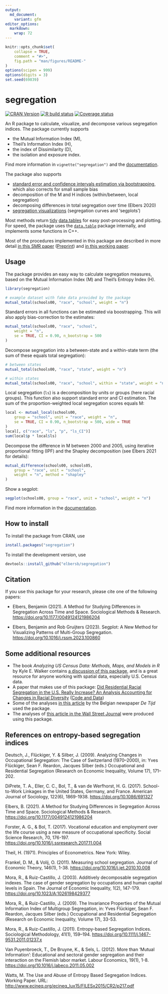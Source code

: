 ```yaml
---
output:
  md_document:
    variant: gfm
editor_options: 
  markdown: 
    wrap: 72
---
```


<!-- README.md is generated from README.Rmd. Please edit that file -->

```r
knitr::opts_chunk$set(
    collapse = TRUE,
    comment = "#>",
    fig.path = "man/figures/README-"
)
options(scipen = 999)
options(digits = 3)
set.seed(69839)
```

# segregation

[![CRAN
Version](https://www.r-pkg.org/badges/version/segregation)](https://CRAN.R-project.org/package=segregation)
[![R build
status](https://github.com/elbersb/segregation/workflows/R-CMD-check/badge.svg)](https://github.com/elbersb/segregation/actions)
[![Coverage
status](https://codecov.io/gh/elbersb/segregation/branch/master/graph/badge.svg)](https://app.codecov.io/github/elbersb/segregation?branch=master)

An R package to calculate, visualize, and decompose various segregation indices. 
The package currently supports

-   the Mutual Information Index (M),
-   Theil's Information Index (H),
-   the index of Dissimilarity (D),
-   the isolation and exposure index.

Find more information in `vignette("segregation")`
and the [documentation](https://elbersb.de/segregation).

The package also supports

-   [standard error and confidence intervals estimation via bootstrapping](https://elbersb.com/public/posts/2021-11-24-segregation-bias/),
    which also corrects for small sample bias
-   decomposition of the M and H indices (within/between, local segregation)
-   decomposing differences in total segregation over time (Elbers 2020)
-   [segregation visualizations](https://elbersb.github.io/segregation/articles/plotting.html) (segregation curves and 'segplots')

Most methods return [tidy](https://vita.had.co.nz/papers/tidy-data.html)
[data.tables](https://rdatatable.gitlab.io/data.table/) for easy
post-processing and plotting. For speed, the package uses the [`data.table`](https://rdatatable.gitlab.io/data.table/)
package internally, and implements some functions in C++.

Most of the procedures implemented in this package are described in more
detail [in this SMR
paper](https://journals.sagepub.com/doi/full/10.1177/0049124121986204)
([Preprint](https://osf.io/preprints/socarxiv/ya7zs/)) and [in this
working paper](https://osf.io/preprints/socarxiv/ruw4g/).

## Usage

The package provides an easy way to calculate segregation measures,
based on the Mutual Information Index (M) and Theil's Entropy Index (H).

```r
library(segregation)

# example dataset with fake data provided by the package
mutual_total(schools00, "race", "school", weight = "n")
```

Standard errors in all functions can be estimated via boostrapping. This
will also apply bias-correction to the estimates:

```r
mutual_total(schools00, "race", "school",
    weight = "n",
    se = TRUE, CI = 0.90, n_bootstrap = 500
)
```

Decompose segregation into a between-state and a within-state term (the
sum of these equals total segregation):

```r
# between states
mutual_total(schools00, "race", "state", weight = "n")

# within states
mutual_total(schools00, "race", "school", within = "state", weight = "n")
```

Local segregation (`ls`) is a decomposition by units or groups (here
racial groups). This function also support standard error and CI
estimation. The sum of the proportion-weighted local segregation scores
equals M:

```r
local <- mutual_local(schools00,
    group = "school", unit = "race", weight = "n",
    se = TRUE, CI = 0.90, n_bootstrap = 500, wide = TRUE
)
local[, c("race", "ls", "p", "ls_CI")]
sum(local$p * local$ls)
```

Decompose the difference in M between 2000 and 2005, using iterative
proportional fitting (IPF) and the Shapley decomposition (see Elbers
2021 for details):

```r
mutual_difference(schools00, schools05,
    group = "race", unit = "school",
    weight = "n", method = "shapley"
)
```

Show a segplot:

```r
segplot(schools00, group = "race", unit = "school", weight = "n")
```

Find more information in the
[documentation](https://elbersb.github.io/segregation/).

## How to install

To install the package from CRAN, use

```r
install.packages("segregation")
```

To install the development version, use

```r
devtools::install_github("elbersb/segregation")
```

## Citation

If you use this package for your research, please cite one of the following papers:

- Elbers, Benjamin (2021). A Method for Studying Differences in Segregation
Across Time and Space. Sociological Methods & Research.
<https://doi.org/10.1177/0049124121986204>

- Elbers, Benjamin and Rob Gruijters (2023). Segplot: A New Method for Visualizing Patterns of Multi-Group Segregation.
<https://doi.org/10.1016/j.rssm.2023.100860>

## Some additional resources

-   The book *Analyzing US Census Data: Methods, Maps, and Models in R*
    by Kyle E. Walker contains [a discussion of this
    package](https://walker-data.com/census-r/modeling-us-census-data.html#indices-of-segregation-and-diversity),
    and is a great resource for anyone working with spatial data,
    especially U.S. Census data.
-   A paper that makes use of this package: [Did Residential Racial
    Segregation in the U.S. Really Increase? An Analysis Accounting for
    Changes in Racial
    Diversity](https://elbersb.com/public/posts/2021-07-23-segregation-increase/)
    ([Code and Data](https://osf.io/mg9q4/))
-   Some of the analyses [in this
    article](https://multimedia.tijd.be/diversiteit/) by the Belgian
    newspaper *De Tijd* used the package.
-   The analyses of [this article in the Wall Street
    Journal](https://www.wsj.com/articles/chicago-vs-dallas-why-the-north-lags-behind-the-south-and-west-in-racial-integration-11657936680)
    were produced using this package.

## References on entropy-based segregation indices

Deutsch, J., Flückiger, Y. & Silber, J. (2009). Analyzing Changes in
Occupational Segregation: The Case of Switzerland (1970--2000), in: Yves
Flückiger, Sean F. Reardon, Jacques Silber (eds.) Occupational and
Residential Segregation (Research on Economic Inequality, Volume 17),
171--202.

DiPrete, T. A., Eller, C. C., Bol, T., & van de Werfhorst, H. G. (2017).
School-to-Work Linkages in the United States, Germany, and France.
American Journal of Sociology, 122(6), 1869-1938.
<https://doi.org/10.1086/691327>

Elbers, B. (2021). A Method for Studying Differences in Segregation
Across Time and Space. Sociological Methods & Research.
<https://doi.org/10.1177/0049124121986204>

Forster, A. G., & Bol, T. (2017). Vocational education and employment
over the life course using a new measure of occupational specificity.
Social Science Research, 70, 176-197.
<https://doi.org/10.1016/j.ssresearch.2017.11.004>

Theil, H. (1971). Principles of Econometrics. New York: Wiley.

Frankel, D. M., & Volij, O. (2011). Measuring school segregation.
Journal of Economic Theory, 146(1), 1-38.
<https://doi.org/10.1016/j.jet.2010.10.008>

Mora, R., & Ruiz-Castillo, J. (2003). Additively decomposable
segregation indexes. The case of gender segregation by occupations and
human capital levels in Spain. The Journal of Economic Inequality, 1(2),
147-179. <https://doi.org/10.1023/A:1026198429377>

Mora, R., & Ruiz-Castillo, J. (2009). The Invariance Properties of the
Mutual Information Index of Multigroup Segregation, in: Yves Flückiger,
Sean F. Reardon, Jacques Silber (eds.) Occupational and Residential
Segregation (Research on Economic Inequality, Volume 17), 33-53.

Mora, R., & Ruiz-Castillo, J. (2011). Entropy-based Segregation Indices.
Sociological Methodology, 41(1), 159--194.
<https://doi.org/10.1111/j.1467-9531.2011.01237.x>

Van Puyenbroeck, T., De Bruyne, K., & Sels, L. (2012). More than 'Mutual
Information': Educational and sectoral gender segregation and their
interaction on the Flemish labor market. Labour Economics, 19(1), 1-8.
<https://doi.org/10.1016/j.labeco.2011.05.002>

Watts, M. The Use and Abuse of Entropy Based Segregation Indices.
Working Paper. URL:
<http://www.ecineq.org/ecineq_lux15/FILESx2015/CR2/p217.pdf>
